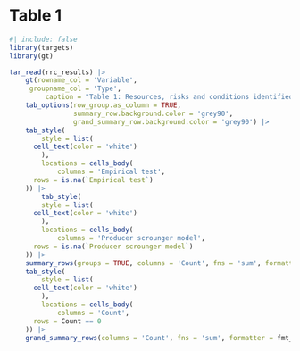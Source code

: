 # Table 1

```r
#| include: false
library(targets)
library(gt)
```

```r
tar_read(rrc_results) |>
	gt(rowname_col = 'Variable',
     groupname_col = 'Type',
		 caption = "Table 1: Resources, risks and conditions identified in the producer-scrounger literature reviewed (Table S1). Examples of variables for resources, risks and conditions comprising animal's habitats were derived from Matthiopolous et al. (2023). Corresponding articles that directly investigated the influence of each variable on  producer-scrounger dynamics were listed. Articles were grouped according to approach, either producer-scrounger models using evolutionary game theory or empirical tests. Counts are summarized using sum within variable type and total sum across variable types.") |>
	tab_options(row_group.as_column = TRUE,
				summary_row.background.color = 'grey90',
				grand_summary_row.background.color = 'grey90') |>
	tab_style(  
		style = list(
      cell_text(color = 'white')
		),
		locations = cells_body(
			columns = 'Empirical test',
      rows = is.na(`Empirical test`)
    )) |>
		tab_style(  
		style = list(
      cell_text(color = 'white')
		),
		locations = cells_body(
			columns = 'Producer scrounger model',
      rows = is.na(`Producer scrounger model`)
    )) |> 
	summary_rows(groups = TRUE, columns = 'Count', fns = 'sum', formatter = fmt_integer) |>
	tab_style(  
		style = list(
      cell_text(color = 'white')
		),
		locations = cells_body(
			columns = 'Count',
      rows = Count == 0
    )) |>
	grand_summary_rows(columns = 'Count', fns = 'sum', formatter = fmt_integer)
```

